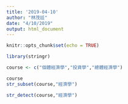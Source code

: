 ```yaml
---
title: '2019-04-10'
author: "林茂廷"
date: "4/10/2019"
output: html_document
---
```


```r
knitr::opts_chunk$set(echo = TRUE)
```
```r
library(stringr)
```
```r
course <- c("個體經濟學","投資學","總體經濟學")
```

```r
course
str_subset(course,"經濟學")
```
```r
str_detect(course,"經濟學")
```

